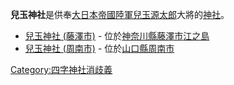 {{japanese|児玉神社|こだまじんじゃ|Kodama-jinjya|}}
'''兒玉神社'''是供奉[[大日本帝國陸軍|大日本帝國陸軍]][[兒玉源太郎|兒玉源太郎]]大將的[[神社|神社]]。

* [[兒玉神社_(藤澤市)|兒玉神社 (藤澤市)]] - 位於[[神奈川縣|神奈川縣]][[藤澤市|藤澤市]][[江之島|江之島]]
* [[兒玉神社_(周南市)|兒玉神社 (周南市)]] - 位於[[山口縣|山口縣]][[周南市|周南市]]

{{消歧義}}

[[Category:四字神社消歧義|Category:四字神社消歧義]]